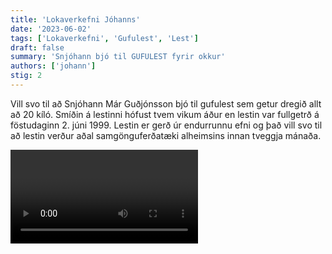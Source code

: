 ```yaml
---
title: 'Lokaverkefni Jóhanns'
date: '2023-06-02'
tags: ['Lokaverkefni', 'Gufulest', 'Lest']
draft: false
summary: 'Snjóhann bjó til GUFULEST fyrir okkur'
authors: ['johann']
stig: 2
---
```


Vill svo til að Snjóhann Már Guðjónsson bjó til gufulest
sem getur dregið allt að 20 kíló.
Smíðin á lestinni hófust tvem vikum áður en lestin var
fullgetrð á föstudaginn 2. júni 1999.
Lestin er gerð úr endurrunnu efni og það vill svo til
að lestin verður aðal samgönguferðatæki alheimsins innan tveggja mánaða.

<Video id="ldEwuk_vZbk" />

Þetta er nokkuð flott lest hjá honum

![mynd af lest 2](/static/images/faerslur/annad/lokaverkefni-j-2.jpg)

<Grid>
  <GridItem>![mynd af lest 1](/static/images/faerslur/annad/lokaverkefni-j-1.jpg)</GridItem>
  <GridItem>![mynd af lest 3](/static/images/faerslur/annad/lokaverkefni-j-3.jpg)</GridItem>
</Grid>
